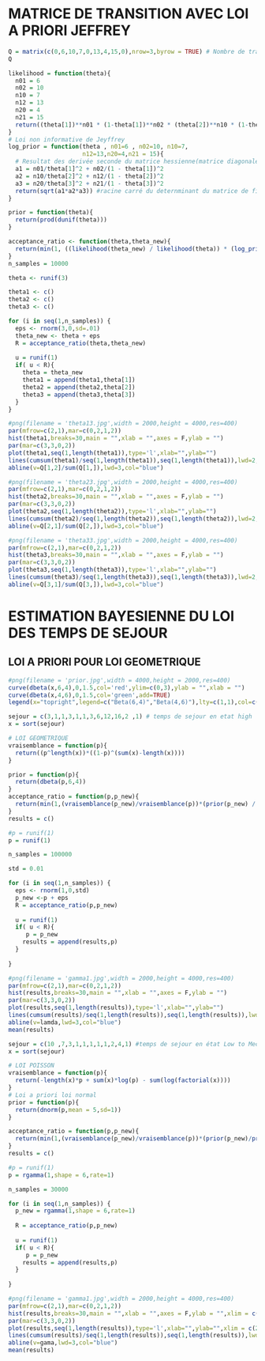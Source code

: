 
# MATRICE DE TRANSITION AVEC LOI A PRIORI JEFFREY
```r
Q = matrix(c(0,6,10,7,0,13,4,15,0),nrow=3,byrow = TRUE) # Nombre de transition
Q
```
```r
likelihood = function(theta){
  n01 = 6
  n02 = 10
  n10 = 7
  n12 = 13
  n20 = 4
  n21 = 15
  return((theta[1])**n01 * (1-theta[1])**n02 * (theta[2])**n10 * (1-theta[2])**n12 * (theta[3])**n20 * (1-theta[3])**n21)
}
# Loi non informative de Jeyffrey 
log_prior = function(theta , n01=6 , n02=10, n10=7,  
                     n12=13,n20=4,n21 = 15){
  # Resultat des derivée seconde du matrice hessienne(matrice diagonale)
  a1 = n01/theta[1]^2 + n02/(1 - theta[1])^2
  a2 = n10/theta[2]^2 + n12/(1 - theta[2])^2
  a3 = n20/theta[3]^2 + n21/(1 - theta[3])^2
  return(sqrt(a1*a2*a3)) #racine carré du deternminant du matrice de fisher
}

prior = function(theta){
  return(prod(dunif(theta)))
}

acceptance_ratio <- function(theta,theta_new){
  return(min(1, ((likelihood(theta_new) / likelihood(theta)) * (log_prior(theta_new) / log_prior(theta)))))
}
n_samples = 10000

theta <- runif(3)

theta1 <- c()
theta2 <- c()
theta3 <- c()

for (i in seq(1,n_samples)) {
  eps <- rnorm(3,0,sd=.01)
  theta_new <- theta + eps
  R = acceptance_ratio(theta,theta_new)
  
  u = runif(1)
  if( u < R){
    theta = theta_new
    theta1 = append(theta1,theta[1])
    theta2 = append(theta2,theta[2])
    theta3 = append(theta3,theta[3])
  }
}
```


```r
#png(filename = 'theta13.jpg',width = 2000,height = 4000,res=400)
par(mfrow=c(2,1),mar=c(0,2,1,2))
hist(theta1,breaks=30,main = "",xlab = "",axes = F,ylab = "")
par(mar=c(3,3,0,2))
plot(theta1,seq(1,length(theta1)),type='l',xlab="",ylab="")
lines(cumsum(theta1)/seq(1,length(theta1)),seq(1,length(theta1)),lwd=2,col="red",lty=2)
abline(v=Q[1,2]/sum(Q[1,]),lwd=3,col="blue")
```
```r
#png(filename = 'theta23.jpg',width = 2000,height = 4000,res=400)
par(mfrow=c(2,1),mar=c(0,2,1,2))
hist(theta2,breaks=30,main = "",xlab = "",axes = F,ylab = "")
par(mar=c(3,3,0,2))
plot(theta2,seq(1,length(theta2)),type='l',xlab="",ylab="")
lines(cumsum(theta2)/seq(1,length(theta2)),seq(1,length(theta2)),lwd=2,col="red",lty=2)
abline(v=Q[2,1]/sum(Q[2,]),lwd=3,col="blue")
```

```r
#png(filename = 'theta33.jpg',width = 2000,height = 4000,res=400)
par(mfrow=c(2,1),mar=c(0,2,1,2))
hist(theta3,breaks=30,main = "",xlab = "",axes = F,ylab = "")
par(mar=c(3,3,0,2))
plot(theta3,seq(1,length(theta3)),type='l',xlab="",ylab="")
lines(cumsum(theta3)/seq(1,length(theta3)),seq(1,length(theta3)),lwd=2,col="red",lty=2)
abline(v=Q[3,1]/sum(Q[3,]),lwd=3,col="blue")
```





# ESTIMATION BAYESIENNE DU LOI DES TEMPS DE SEJOUR
## LOI A PRIORI POUR LOI GEOMETRIQUE
```r
#png(filename = 'prior.jpg',width = 4000,height = 2000,res=400)
curve(dbeta(x,6,4),0,1.5,col='red',ylim=c(0,3),ylab = "",xlab = "")
curve(dbeta(x,4,6),0,1.5,col='green',add=TRUE)
legend(x="topright",legend=c("Beta(6,4)","Beta(4,6)"),lty=c(1,1),col=c("red","green"))
```
```r
sejour = c(3,1,1,3,1,1,3,6,12,16,2 ,1) # temps de sejour en etat high
x = sort(sejour)
```
```r
# LOI GEOMETRIQUE
vraisemblance = function(p){
  return((p^length(x))*((1-p)^(sum(x)-length(x))))
}

prior = function(p){
  return(dbeta(p,6,4))
}
acceptance_ratio = function(p,p_new){
  return(min(1,(vraisemblance(p_new)/vraisemblance(p))*(prior(p_new) / prior(p))))
}
results = c()

#p = runif(1)
p = runif(1)

n_samples = 100000

std = 0.01

for (i in seq(1,n_samples)) {
  eps <- rnorm(1,0,std)
  p_new <-p + eps
  R = acceptance_ratio(p,p_new)
  
  u = runif(1)
  if( u < R){
     p = p_new
    results = append(results,p)
  }
   
}
```


```r
#png(filename = 'gamma1.jpg',width = 2000,height = 4000,res=400)
par(mfrow=c(2,1),mar=c(0,2,1,2))
hist(results,breaks=30,main = "",xlab = "",axes = F,ylab = "")
par(mar=c(3,3,0,2))
plot(results,seq(1,length(results)),type='l',xlab="",ylab="")
lines(cumsum(results)/seq(1,length(results)),seq(1,length(results)),lwd=2,col="red",lty=2)
abline(v=lamda,lwd=3,col="blue")
mean(results)
```
```r
sejour = c(10 ,7,3,1,1,1,1,1,2,4,1) #temps de sejour en état Low to Medium
x = sort(sejour)
```


```r

# LOI POISSON
vraisemblance = function(p){
  return(-length(x)*p + sum(x)*log(p) - sum(log(factorial(x))))
}
# Loi a priori loi normal
prior = function(p){
  return(dnorm(p,mean = 5,sd=1))
}

acceptance_ratio = function(p,p_new){
  return(min(1,(vraisemblance(p_new)/vraisemblance(p))*(prior(p_new)/prior(p))))
}
results = c()

#p = runif(1)
p = rgamma(1,shape = 6,rate=1)

n_samples = 30000

for (i in seq(1,n_samples)) {
  p_new = rgamma(1,shape = 6,rate=1)
  
  R = acceptance_ratio(p,p_new)
  
  u = runif(1)
  if( u < R){
     p = p_new
    results = append(results,p)
  }
   
}
```
```r
#png(filename = 'gamma1.jpg',width = 2000,height = 4000,res=400)
par(mfrow=c(2,1),mar=c(0,2,1,2))
hist(results,breaks=30,main = "",xlab = "",axes = F,ylab = "",xlim = c(2,8))
par(mar=c(3,3,0,2))
plot(results,seq(1,length(results)),type='l',xlab="",ylab="",xlim = c(2,8))
lines(cumsum(results)/seq(1,length(results)),seq(1,length(results)),lwd=2,col="red",lty=2)
abline(v=gama,lwd=3,col="blue")
mean(results)
```
